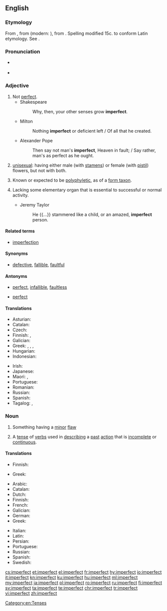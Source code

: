 ==English==

===Etymology===
From {{etyl|enm|en}} {{m|enm|imperfit}}, from {{etyl|fro|en}} {{m|fro|imparfit}} (modern: {{m|fr|imparfait}}), from {{etyl|la|en}} {{m|la|imperfectus}}. Spelling modified 15c. to conform Latin etymology. See {{prefix|im|perfect|lang=en}}.

===Pronunciation===
* {{a|US}} {{IPA|/ɪmˈpɝːfɪkt/|/ɪmˈpɝːfɛkt/|lang=en}}
* {{audio|en-us-imperfect.ogg|Audio (US)|lang=en}}

===Adjective===
{{en-adj}}

# Not [[perfect]].
#* Shakespeare
#*: Why, then, your other senses grow '''imperfect'''.
#* Milton
#*: Nothing '''imperfect''' or deficient left / Of all that he created.
#* Alexander Pope
#*: Then say not man's '''imperfect''', Heaven in fault; / Say rather, man's as perfect as he ought.
# {{label|en|botany}} [[unisexual]]: having either male (with [[stamen]]s) or female (with [[pistil]]) flowers, but not with both.
# {{label|en|taxonomy}} Known or expected to be [[polyphyletic]], as of a [[form taxon]].
# {{label|en|obsolete}} Lacking some elementary organ that is essential to successful or normal activity.
#* Jeremy Taylor
#*: He {{...}} stammered like a child, or an amazed, '''imperfect''' person.

====Related terms====
* [[imperfection]]

====Synonyms====
* {{sense|not perfect}} [[defective]], [[fallible]], [[faultful]]

====Antonyms====
* {{sense|not perfect}} [[perfect]], [[infallible]], [[faultless]]
* {{sense|unisexual}} [[perfect]]

====Translations====
{{trans-top|not perfect}}
* Asturian: {{t|ast|imperfeutu}}
* Catalan: {{t|ca|imperfecte}}
* Czech: {{t|cs|nedokonalý|m}}
* Finnish: {{t|fi|vajavainen}}, {{t|fi|epätäydellinen}}
* Galician: {{t|gl|imperfecto|m}}
* Greek: {{t+|el|ατελής|m|f}}, {{t+|el|ελλιπής|m|f}}, {{t+|el|πλημμελής|m|f}}, {{t+|el|ελαττωματικός|m}}
* Hungarian: {{t+|hu|tökéletlen}}
* Indonesian: {{t|id|tidak sempurna}}
{{trans-mid}}
* Irish: {{t|ga|anfhoirfe}}
* Japanese: {{t|ja|不完全|alt=不完全な|tr=fukanzen na}}
* Maori: {{t|mi|takarepa}}, {{t|mi|nawe}}
* Portuguese: {{t+|pt|imperfeito}}
* Romanian: {{t+|ro|imperfect|m|n}}
* Russian: {{t+|ru|несоверше́нный}}
* Spanish: {{t+|es|imperfecto}}
* Tagalog: {{t|tl|balhag}}, {{t|tl|dihimpit}}
{{trans-bottom}}

{{trans-see|unisexual|unisexual}}

===Noun===
{{en-noun}}

# Something having a [[minor]] [[flaw]]
# {{label|en|grammar}} A [[tense]] of [[verbs]] used in [[describing]] a [[past]] [[action]] that is [[incomplete]] or [[continuous]].

====Translations====
{{trans-top|something having a minor flaw}}
* Finnish: {{t|fi|sekunda}}
{{trans-mid}}
* Greek: {{t+|el|υποτυπώδης|m}}
{{trans-bottom}}

{{trans-top|past tense}}
* Arabic: {{t|ar|ناقص-غير كامل}}
* Catalan: {{t|ca|imperfet|m}}
* Dutch: {{t|nl|onvoltooid verleden tijd|m}}
* Finnish: {{t+|fi|imperfekti}}
* French: {{t+|fr|imparfait|m}}
* Galician: {{t|gl|imperfecto|m}}
* German: {{t+|de|Imperfekt|n}}
* Greek: {{t+|el|παρατατικός|m}}
{{trans-mid}}
* Italian: {{t+|it|imperfetto|m}}
* Latin: {{t|la|imperfectum|n}}
* Persian: {{t+|fa|ناقص|tr=nâqes|sc=fa-Arab}}
* Portuguese: {{t+|pt|imperfeito|m}}
* Russian: {{t+|ru|несоверше́нный|m}}
* Spanish: {{t+|es|imperfecto|m}}
* Swedish: {{t+|sv|imperfekt}}
{{trans-bottom}}

[[Category:en:Tenses]]

[[cs:imperfect]]
[[et:imperfect]]
[[el:imperfect]]
[[fr:imperfect]]
[[hy:imperfect]]
[[io:imperfect]]
[[it:imperfect]]
[[kn:imperfect]]
[[ku:imperfect]]
[[hu:imperfect]]
[[ml:imperfect]]
[[my:imperfect]]
[[ja:imperfect]]
[[pl:imperfect]]
[[ro:imperfect]]
[[ru:imperfect]]
[[fi:imperfect]]
[[sv:imperfect]]
[[ta:imperfect]]
[[te:imperfect]]
[[chr:imperfect]]
[[tr:imperfect]]
[[vi:imperfect]]
[[zh:imperfect]]